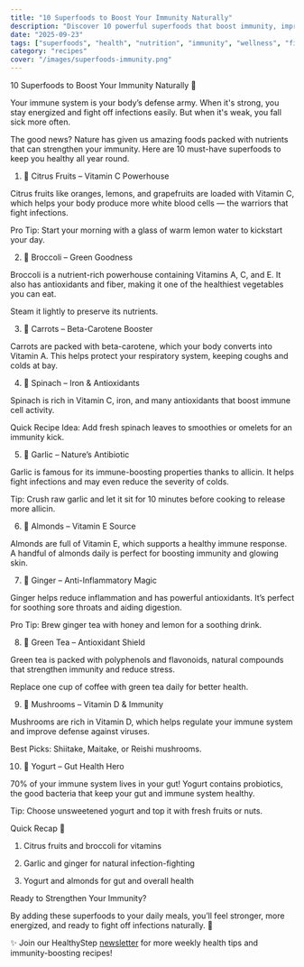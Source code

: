 ```yaml
---
title: "10 Superfoods to Boost Your Immunity Naturally"
description: "Discover 10 powerful superfoods that boost immunity, improve health, and protect you from seasonal illnesses."
date: "2025-09-23"
tags: ["superfoods", "health", "nutrition", "immunity", "wellness", "fitness"]
category: "recipes"
cover: "/images/superfoods-immunity.png"
---
```


10 Superfoods to Boost Your Immunity Naturally 🌱

Your immune system is your body’s defense army.
When it's strong, you stay energized and fight off infections easily.
But when it's weak, you fall sick more often.

The good news?
Nature has given us amazing foods packed with nutrients that can strengthen your immunity.
Here are 10 must-have superfoods to keep you healthy all year round.

1. 🍊 Citrus Fruits – Vitamin C Powerhouse

Citrus fruits like oranges, lemons, and grapefruits are loaded with Vitamin C, which helps your body produce more white blood cells — the warriors that fight infections.

Pro Tip:
Start your morning with a glass of warm lemon water to kickstart your day.

2. 🥦 Broccoli – Green Goodness

Broccoli is a nutrient-rich powerhouse containing Vitamins A, C, and E.
It also has antioxidants and fiber, making it one of the healthiest vegetables you can eat.

Steam it lightly to preserve its nutrients.

3. 🥕 Carrots – Beta-Carotene Booster

Carrots are packed with beta-carotene, which your body converts into Vitamin A.
This helps protect your respiratory system, keeping coughs and colds at bay.

4. 🥬 Spinach – Iron & Antioxidants

Spinach is rich in Vitamin C, iron, and many antioxidants that boost immune cell activity.

Quick Recipe Idea:
Add fresh spinach leaves to smoothies or omelets for an immunity kick.

5. 🧄 Garlic – Nature’s Antibiotic

Garlic is famous for its immune-boosting properties thanks to allicin.
It helps fight infections and may even reduce the severity of colds.

Tip:
Crush raw garlic and let it sit for 10 minutes before cooking to release more allicin.

6. 🌰 Almonds – Vitamin E Source

Almonds are full of Vitamin E, which supports a healthy immune response.
A handful of almonds daily is perfect for boosting immunity and glowing skin.

7. 🫚 Ginger – Anti-Inflammatory Magic

Ginger helps reduce inflammation and has powerful antioxidants.
It’s perfect for soothing sore throats and aiding digestion.

Pro Tip:
Brew ginger tea with honey and lemon for a soothing drink.

8. 🍵 Green Tea – Antioxidant Shield

Green tea is packed with polyphenols and flavonoids, natural compounds that strengthen immunity and reduce stress.

Replace one cup of coffee with green tea daily for better health.

9. 🍄 Mushrooms – Vitamin D & Immunity

Mushrooms are rich in Vitamin D, which helps regulate your immune system and improve defense against viruses.

Best Picks:
Shiitake, Maitake, or Reishi mushrooms.

10. 🌾 Yogurt – Gut Health Hero

70% of your immune system lives in your gut!
Yogurt contains probiotics, the good bacteria that keep your gut and immune system healthy.

Tip:
Choose unsweetened yogurt and top it with fresh fruits or nuts.

Quick Recap 📝

1. Citrus fruits and broccoli for vitamins

2. Garlic and ginger for natural infection-fighting

3. Yogurt and almonds for gut and overall health

Ready to Strengthen Your Immunity?

By adding these superfoods to your daily meals, you’ll feel stronger, more energized, and ready to fight off infections naturally. 🌟

✨ Join our HealthyStep [newsletter](/newsletter)
 for more weekly health tips and immunity-boosting recipes!
